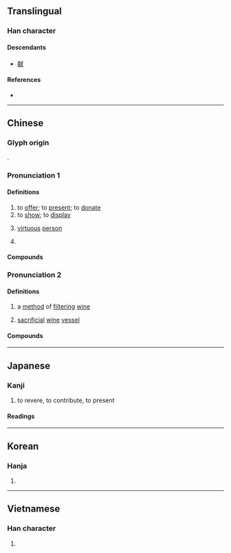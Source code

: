 {{also|献}}
{{character info}}
==Translingual==
{{ja-forms|[[献]]|[[献]]|獻}}

===Han character===
{{Han char|rn=94|rad=犬|as=16|sn=20|four=23234|canj=YBIK|ids=⿰鬳犬}}

====Descendants====
* [[献]]

====References====
* {{Han ref|kx=0721.090|dkj=20783|dj=1133.060|hdz=21376.090|uh=737B|ud=29563|bh=C46D|bd=50285}}

----

==Chinese==
{{zh-forms|s=献|alt=献,𤡎}}

===Glyph origin===
{{Han etym}}
{{Han compound|鬳|犬|ls=psc|c1=p|c2=s|t2=dog}}.

===Pronunciation 1===
{{zh-pron
|m=xiàn
|c=hin3
|h=gd=hian4
|md=hióng
|mn=ml,jj,tw:hiàn
|mn-t=hiang3/hiêng3
|mn-t_note=hiang3 - Shantou; hiêng3 - Chaozhou
|mc=2
|oc=2,2+3
|ma=y
|cat=v,n
}}

====Definitions====
{{zh-hanzi}}

# to [[offer]]; to [[present]]; to [[donate]]
# to [[show]]; to [[display]]
# {{lb|zh|archaic}} [[virtuous]] [[person]]
# {{surname|zh}}

====Compounds====
{{zh-der|三獻|亞獻|供獻|借花獻佛|出謀獻策|分獻|初獻|呈獻|奉獻|奉獻物|奉獻箱|寧獻王|張獻忠|打勤獻趣|承歡獻媚|投獻|捐獻|文獻|文獻通考|晉獻公|曝獻|朝獻|林獻堂|河間獻王|漢獻帝|爭妍獻媚|獻俘|獻儀|獻功|獻勤|獻可替否|獻媚|獻寶|獻技|獻拙|獻捷|獻新|獻旗|獻曝|獻替可否|獻歲|獻殷勤|獻狀|獻疑|獻神|獻禮|獻策|獻臺|獻花|獻芹|獻茶|獻藝|獻計|獻詞|獻身|獻酬|獻醜|獻金|獻關|獻首|獻馘|王獻之|當場獻醜|祭獻|秦獻公|納土獻印|納獻|終獻|芹獻|貢獻|進獻|酌獻|野人獻曝|野人獻芹|陳獻章|飛觥獻斝|麻姑獻壽|黎獻}}

===Pronunciation 2===
{{zh-pron
|m=suō
|c=
|mc=1
|oc=1,1
|cat=n
}}

====Definitions====
{{zh-hanzi}}

# {{lb|zh|historical}} a [[method]] of [[filtering]] [[wine]]
# {{lb|zh|historical}} [[sacrificial]] [[wine]] [[vessel]]

====Compounds====
{{zh-der|獻尊}}

{{zh-cat|Elementary}}

----

==Japanese==
{{ja-kanji forms|献|獻}}

===Kanji===
{{ja-kanji|grade=|rs=犬16|shin=献}}

# to revere, to contribute, to present

====Readings====
{{ja-readings
|on=けん, こん
|kun=たてまつ-る
}}

----

==Korean==

===Hanja===
{{ko-hanja|hangeul=[[헌]], [[사]]|eumhun=|rv=heon, sa|mr=hŏn, sa|y=hen, sa}}

# {{rfdef|ko|sort=犬16}}

----

==Vietnamese==

===Han character===
{{vi-readings|reading=hiến|rs=犬16}}

# {{rfdef|vi|sort=犬16}}